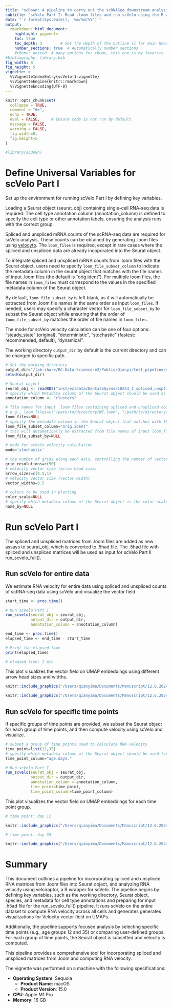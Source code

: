 ```yaml
---
title: "scDown: A pipeline to carry out the scRNASeq downstream analysis"
subtitle: "scVelo Part I: Read .loom files and run scVelo using the R wrapper velociraptor"
date: "`r format(Sys.Date(), '%m/%d/%Y')`"
output: 
  rmarkdown::html_document:
    highlight: pygments
    toc: true
    toc_depth: 3        # Set the depth of the outline (1 for main headers, 2 for subheaders, etc.)
    number_sections: true  # Automatically number sections
    #theme: united  # many options for theme, this one is my favorite.
#bibliography: library.bib
fig_width: 8 
fig_height: 5 
vignette: >
  %\VignetteIndexEntry{scVelo-1-vignette}
  %\VignetteEngine{knitr::rmarkdown}
  %\VignetteEncoding{UTF-8}
---
```


```r
knitr::opts_chunk$set(
  collapse = TRUE,
  comment = "#>",
  echo = TRUE,
  eval = FALSE,     # Ensure code is not run by default
  message = FALSE,
  warning = FALSE,
  fig.width=8, 
  fig.height=5
)
```

```r
#library(scDown)
```

# Define Universal Variables for scVelo Part I
Set up the environment for running scVelo Part I by defining key variables. 

Loading a Seurat object (seurat_obj) containing single-cell RNA-seq data is required. The cell type annotation column (annotation_column) is defined to specify the cell type or other annotation labels, ensuring the analysis runs with the correct group.

Spliced and unspliced mRNA counts of the scRNA-seq data are required for scVelo analysis. These counts can be obtained by generating .loom files using [velocyto](https://velocyto.org/velocyto.py/tutorial/index.html). The `loom_files` is required, except in rare cases where the spliced and unspliced data are already incoporated into the Seurat object. 

To integrate spliced and unspliced mRNA counts from .loom files with the Seurat object, users need to specify `loom_file_subset_column` to indicate the metadata column in the seurat object that matches with the file names of input .loom files (the default is "orig.ident"). For multiple loom files, the file names in `loom_files` must correspond to the values in the specified metadata column of the Seurat object.

By default, `loom_file_subset_by` is left blank, as it will automatically be extracted from .loom file names in the same order as input `loom_files`. If needed, users may specify a character vector for `loom_file_subset_by` to subset the Seurat object while ensuring that the order of `loom_file_subset_by` matches the order of file names in `loom_files`. 

The mode for scVelo velocity calculation can be one of four options: "steady_state" (original), "deterministic", "stochastic" (fastest: recommended, default), "dynamical". 

The working directory `output_dir` by default is the current directory and can be changed to specific path. 


```r
# Set the working directory
output_dir="/lab-share/RC-Data-Science-e2/Public/Qianyi/test_pipeline/scdown/scDown/"
setwd(output_dir)

# Seurat object
seurat_obj <- readRDS("inst/extdata/DentateGyrus/10X43_1_spliced_unspliced.rds")
# specify which Metadata column of the Seurat object should be used as cell type annotation
annotation_column <- "clusters"

# file names for input .loom files containing spliced and unspliced counts of scRNA-seq data
# e.g., loom_files=c("/path/to/directory/WT.loom", "/path/to/directory/KO.loom") 
loom_files=NULL
# specify the metadata column in the Seurat object that matches with the file names of input loom_files
loom_file_subset_column="orig.ident"
# this will automatically be extracted from file names of input loom_files 
loom_file_subset_by=NULL

# mode for scVelo velocity calculation
mode='stochastic'

# the number of grids along each axis, controlling the number of vectors on umap
grid_resolutions=c(50)
# velocity vector size (arrow head size)
arrow_sizes=c(0.5,1)
# velocity vector size (vector width)
vector_widths=0.5

# colors to be used in plotting
color_scale=NULL
# specify which metadata column of the Seurat object is the color scale named by
name_by=NULL

```

# Run scVelo Part I
The spliced and unspliced matrices from .loom files are added as new assays to seurat_obj, which is converted to .5had file. The .5had file with spliced and unspliced matrices will be used as input for scVelo Part II run_scvelo_full(). 

## Run scVelo for entire data
We estimate RNA velocity for entire data using spliced and unspliced counts of scRNA-seq data using scVelo and visualize the vector field. 

```r
start_time <- proc.time()

# Run scVelo Part I
run_scvelo(seurat_obj = seurat_obj,
           output_dir = output_dir,
           annotation_column = annotation_column)

end_time <- proc.time()
elapsed_time <- end_time - start_time

# Print the elapsed time
print(elapsed_time)

```
```r
# elapsed_time: 2 min
```
This plot visualizes the vector field on UMAP embeddings using different arrow head sizes and widths. 

```r

knitr::include_graphics("/Users/qianyima/Documents/Manuscript/12.6.2024_vignettes/plot/R_wrapper/velocityField__gridRes50_arrowSize0.5_width0.5.png")

```

```r

knitr::include_graphics("/Users/qianyima/Documents/Manuscript/12.6.2024_vignettes/plot/R_wrapper/velocityField__gridRes50_arrowSize1_width0.5.png")

```



## Run scVelo for specific time points
If specific groups of time points are provided, we subset the Seurat object for each group of time points, and then compute velocity using scVelo and visualize. 

```r
# subset a group of time points used to calculate RNA velocity
time_point=list(12,35)
# specify which metadata column of the Seurat object should be used for time_point subset
time_point_column="age.days."

# Run scVelo Part I
run_scvelo(seurat_obj = seurat_obj,
           output_dir = output_dir,
           annotation_column = annotation_column,
           time_point=time_point,
           time_point_column=time_point_column)

```

This plot visualizes the vector field on UMAP embeddings for each time point group. 

```r
# time point: day 12 
```
```r

knitr::include_graphics("/Users/qianyima/Documents/Manuscript/12.6.2024_vignettes/plot/R_wrapper/velocityField_12_gridRes50_arrowSize0.5_width0.5.png")

```
```r
# time point: day 35 
```
```r
knitr::include_graphics("/Users/qianyima/Documents/Manuscript/12.6.2024_vignettes/plot/R_wrapper/velocityField_35_gridRes50_arrowSize0.5_width0.5.png")

```

# Summary

This document outlines a pipeline for incorporating spliced and unspliced RNA matrices from .loom files into Seurat object, and analyzing RNA velocity using velciraptor, a R wrapper for scVelo. The pipeline begins by defining key variables, such as the working directory, Seurat object, species, and metadata for cell type annotations and preparing for input .h5ad file for the run_scvelo_full() pipeline. It runs scVelo on the entire dataset to compute RNA velocity across all cells and generates generates visualizations for Velocity vector field on UMAPs.

Additionally, the pipeline supports focused analysis by selecting specific time points  (e.g., age groups 12 and 35) or comparing user-defined groups. For each group of time points, the Seurat object is subsetted and velocity is computed. 

This pipeline provides a comprehensive tool for incorporating spliced and unspliced matrices from .loom and computing RNA velocity.

The vignette was performed on a machine with the following specifications:

- **Operating System**: Sequoia
  - **Product Name**: macOS
  - **Product Version**: 15.0
- **CPU**: Apple M1 Pro
- **Memory**: 16 GB